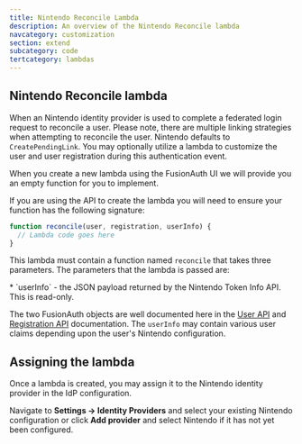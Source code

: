 ```yaml
---
title: Nintendo Reconcile Lambda
description: An overview of the Nintendo Reconcile lambda
navcategory: customization
section: extend
subcategory: code
tertcategory: lambdas
---
```


## Nintendo Reconcile lambda

When an Nintendo identity provider is used to complete a federated login request to reconcile a user. Please note, there are multiple linking strategies when attempting to reconcile the user. Nintendo defaults to `CreatePendingLink`. You may optionally utilize a lambda to customize the user and user registration during this authentication event.

When you create a new lambda using the FusionAuth UI we will provide you an empty function for you to implement.

If you are using the API to create the lambda you will need to ensure your function has the following signature:

```javascript
function reconcile(user, registration, userInfo) {
  // Lambda code goes here
}
```

This lambda must contain a function named `reconcile` that takes three parameters. The parameters that the lambda is passed are:

<ReconcileLambdaUserRegistrationParameters />
* `userInfo` - the JSON payload returned by the Nintendo Token Info API. This is read-only.

The two FusionAuth objects are well documented here in the [User API](/docs/apis/users) and [Registration API](/docs/apis/registrations) documentation. The `userInfo` may contain various user claims depending upon the user's Nintendo configuration.

## Assigning the lambda

Once a lambda is created, you may assign it to the Nintendo identity provider in the IdP configuration.

Navigate to <strong>Settings -> Identity Providers</strong> and select your existing Nintendo configuration or click <strong>Add provider</strong> and select Nintendo if it has not yet been configured.


